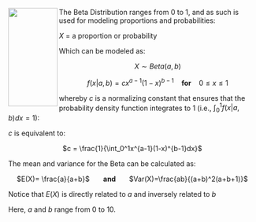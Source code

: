 <img src="http://upload.wikimedia.org/wikipedia/commons/a/af/Times_New_Roman_Greek_small_letter_beta.svg" width="100" height="200" align="left">

The Beta Distribution ranges from 0 to 1, and as such is used for modeling proportions and probabilities:

$X$ = a proportion or probability

Which can be modeled as:

<center> $X \sim Beta(a,b)$ 

$f(x|a,b)= cx^{a-1} (1-x)^{b-1}$ &nbsp;&nbsp; <b>for</b> &nbsp;&nbsp; $0 \leq x \leq 1$ </center>

whereby $c$ is a normalizing constant that ensures that the probability density function integrates to 1 (i.e., $\int_0^1 f(x|a,b)dx =1$):

$c$ is equivalent to:

<center> $c = \frac{1}{\int_0^1x^{a-1}(1-x)^{b-1}dx}$</center>

The mean and variance for the Beta can be calculated as:

<center> $E(X)= \frac{a}{a+b}$ &nbsp;&nbsp;&nbsp;&nbsp;&nbsp; <b> and </b> &nbsp;&nbsp;&nbsp;&nbsp;&nbsp; $Var(X)=\frac{ab}{(a+b)^2(a+b+1)}$</center>

Notice that $E(X)$ is directly related to $a$ and inversely related to $b$

Here, $a$ and $b$ range from 0 to 10.
